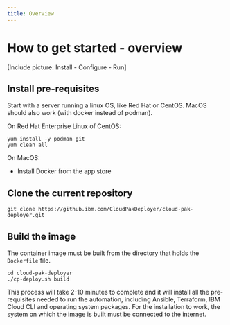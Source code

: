 ```yaml
---
title: Overview
---
```


# How to get started - overview

[Include picture: Install - Configure - Run]




## Install pre-requisites
Start with a server running a linux OS, like Red Hat or CentOS. MacOS should also work (with docker instead of podman).

On Red Hat Enterprise Linux of CentOS:
```
yum install -y podman git
yum clean all
```

On MacOS:
* Install Docker from the app store

## Clone the current repository
```
git clone https://github.ibm.com/CloudPakDeployer/cloud-pak-deployer.git
```

## Build the image
The container image must be built from the directory that holds the `Dockerfile` file.
```
cd cloud-pak-deployer
./cp-deploy.sh build
```

This process will take 2-10 minutes to complete and it will install all the pre-requisites needed to run the automation, including Ansible, Terraform, IBM Cloud CLI and operating system packages. For the installation to work, the system on which the image is built must be connected to the internet.
